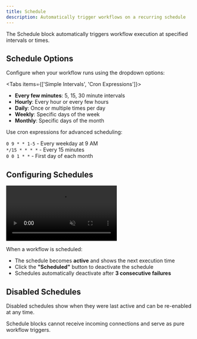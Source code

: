 ```yaml
---
title: Schedule
description: Automatically trigger workflows on a recurring schedule
---
```



The Schedule block automatically triggers workflow execution at specified intervals or times.

<ThemeImage
  lightSrc="/static/light/schedule-light.png"
  darkSrc="/static/dark/schedule-dark.png"
  alt="Schedule Block"
  width={350}
  height={175}
/>

## Schedule Options

Configure when your workflow runs using the dropdown options:

<Tabs items={['Simple Intervals', 'Cron Expressions']}>
  <Tab>
    <ul className="list-disc space-y-1 pl-6">
      <li><strong>Every few minutes</strong>: 5, 15, 30 minute intervals</li>
      <li><strong>Hourly</strong>: Every hour or every few hours</li>
      <li><strong>Daily</strong>: Once or multiple times per day</li>
      <li><strong>Weekly</strong>: Specific days of the week</li>
      <li><strong>Monthly</strong>: Specific days of the month</li>
    </ul>
  </Tab>
  <Tab>
    <p>Use cron expressions for advanced scheduling:</p>
    <div className="text-sm space-y-1">
      <div><code>0 9 * * 1-5</code> - Every weekday at 9 AM</div>
      <div><code>*/15 * * * *</code> - Every 15 minutes</div>
      <div><code>0 0 1 * *</code> - First day of each month</div>
    </div>
  </Tab>
</Tabs>

## Configuring Schedules

<div className="mx-auto w-full overflow-hidden rounded-lg">
  <video autoPlay loop muted playsInline className="w-full -mb-2 rounded-lg" src="/configure-schedule.mp4"></video>
</div>

When a workflow is scheduled:
- The schedule becomes **active** and shows the next execution time
- Click the **"Scheduled"** button to deactivate the schedule
- Schedules automatically deactivate after **3 consecutive failures**

## Disabled Schedules

<ThemeImage
  lightSrc="/static/light/schedule-disabled-light.png"
  darkSrc="/static/dark/schedule-disabled-dark.png"
  alt="Disabled Schedule"
  width={500}
  height={200}
/>

Disabled schedules show when they were last active and can be re-enabled at any time.

<Callout>
Schedule blocks cannot receive incoming connections and serve as pure workflow triggers.
</Callout>